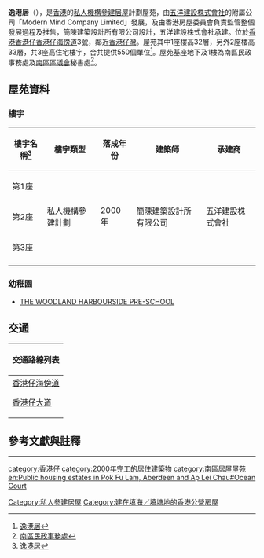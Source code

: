 {{HKPublicHousing |
| housename = 逸港居
| authority = [[香港房屋委員會|香港房屋委員會]]
| photo = Ocean Court (deep blue sky).jpg
| phototitle = 
| district = 南區
| type = 4
| year = 2000年
| blocknumber = 3
| rentalflats = 550
| flatsize = 516 - 710
| household = 
| auth = 
| website =
|address=香港仔海傍道3號}}
'''逸港居'''（{{lang-en|Ocean Court}}），是[[香港|香港]]的[[私人機構參建居屋|私人機構參建居屋]]計劃屋苑，由[[五洋建設|五洋建設株式會社]]的附屬公司「Modern Mind Company Limited」發展，及由香港房屋委員會負責監管整個發展過程及推售，簡陳建築設計所有限公司設計，五洋建設株式會社承建。位於[[香港|香港]][[香港仔|香港仔]][[香港仔海傍道|香港仔海傍道]]3號，鄰近[[香港仔灣|香港仔灣]]。屋苑其中1座樓高32層，另外2座樓高33層，共3座高住宅樓宇，合共提供550個單位<ref>[http://www.savillsguardian.com.hk/html/customer/index.asp?id=1429 逸港居]</ref>。屋苑基座地下及1樓為南區民政事務處及[[南區區議會|南區區議會]]秘書處<ref>[http://tel.directory.gov.hk/0253000033_CHI.html 南區民政事務處]</ref>。

== 屋苑資料 ==
=== 樓宇 ===
{| class="wikitable" style="text-align: center"
|-
! 樓宇名稱<ref>[http://www.housingauthority.gov.hk/tc/global-elements/estate-locator/detail.html 逸港居]</ref> !! 樓宇類型 !! 落成年份
!建築師
!承建商
|-
| 第1座 
|rowspan="3"|私人機構參建計劃 
|rowspan="3"|2000年
| rowspan="3" |簡陳建築設計所有限公司
| rowspan="3" |五洋建設株式會社
|-
| 第2座
|-
| 第3座
|-
|}

=== 幼稚園 ===
*[http://www.woodlandschools.com THE WOODLAND HARBOURSIDE PRE-SCHOOL] {{Wayback|url=http://www.woodlandschools.com/ |date=20171107083945 }}

==交通==
{| class="mw-collapsible mw-collapsed wikitable" style="background:white; margin: 0 auto; width: auto;"  
! 交通路線列表
|-
|
;[[香港仔海傍道|香港仔海傍道]]
{{港島巴士簡單列表|4|37B|37X|38|40P|41A|42|42C|48|49X|70|70A|71|71P|72|73|73P|76|77|77A|78|90B|91|91A|93|93A|93C|94|94A|95|95C|98|595|N72}}
{{過海隧道巴士簡單列表|107|107P|170|973|N170|X970}}{{大嶼山巴士簡單列表|A10|NA10}}
{{港島專線小巴簡單列表|4A|4B|4C|4M|5|27|27A|35M|39C|39S|59|59A|59B|63|69|69A|69X|N4C|N27}}
;[[香港仔大道|香港仔大道]]
{{港島巴士簡單列表|4|37A|38|41A|42|42C|47P|48|70|70P|71|72|73|76|77|77X|78|90B|91|91A|94|94A|95|95C|95P|98|595|N72}}
{{過海隧道巴士簡單列表|107|107P|170|973|N170}}{{大嶼山巴士簡單列表|A10|NA10}}
{{港島專線小巴簡單列表|4A|4B|4C|4M|5|27|35M|39C|39S|59|59A|59B|63|69|69X|N4A|N4C}}
|}

== 參考文獻與註釋 ==
{{reflist}}{{noteFoot}}
----

{{私人參建居屋屋苑}}
{{南區居屋屋苑}}
{{DEFAULTSORT: ocean court}}
[[category:香港仔|category:香港仔]]
[[Category:私人參建居屋|Category:私人參建居屋]]
[[Category:建在填海／填塘地的香港公營房屋|Category:建在填海／填塘地的香港公營房屋]]
[[category:2000年完工的居住建築物|category:2000年完工的居住建築物]]
[[category:南區居屋屋苑|category:南區居屋屋苑]]
[[en:Public_housing_estates_in_Pok_Fu_Lam,_Aberdeen_and_Ap_Lei_Chau#Ocean_Court|en:Public housing estates in Pok Fu Lam, Aberdeen and Ap Lei Chau#Ocean Court]]